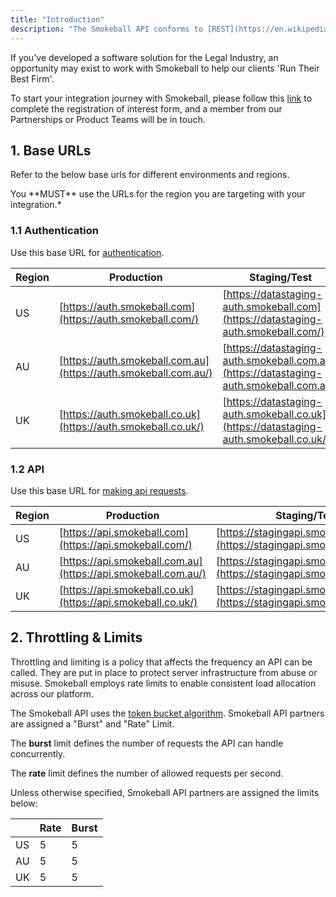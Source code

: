 ```yaml
---
title: "Introduction"
description: "The Smokeball API conforms to [REST](https://en.wikipedia.org/wiki/Representational_state_transfer). Our API has predictable resource-oriented URLS, accepts [JSON](https://www.json.org/json-en.html) request bodies, returns [JSON](https://www.json.org/json-en.html) and uses standard [HTTP](https://en.wikipedia.org/wiki/Hypertext_Transfer_Protocol) status codes and verbs."
---
```



If you've developed a software solution for the Legal Industry, an opportunity may exist to work with Smokeball to help our clients 'Run Their Best Firm'.

To start your integration journey with Smokeball, please follow this [link](https://smokeball.atlassian.net/servicedesk/customer/portal/3/create/13) to complete the registration of interest form, and a member from our Partnerships or Product Teams will be in touch.

## 1\. Base URLs

Refer to the below base urls for different environments and regions.

<Info>
 You **MUST** use the URLs for the region you are targeting with your integration.*
</Info>

### 1.1 Authentication

Use this base URL for [authentication](/docs/api-docs/c916c683c136e-authentication).

| Region | Production | Staging/Test |
| --- | --- | --- |
| US | [https://auth.smokeball.com](https://auth.smokeball.com/) | [https://datastaging-auth.smokeball.com](https://datastaging-auth.smokeball.com/) |
| AU | [https://auth.smokeball.com.au](https://auth.smokeball.com.au/) | [https://datastaging-auth.smokeball.com.au](https://datastaging-auth.smokeball.com.au/) |
| UK | [https://auth.smokeball.co.uk](https://auth.smokeball.co.uk/) | [https://datastaging-auth.smokeball.co.uk](https://datastaging-auth.smokeball.co.uk/) |

### 1.2 API

Use this base URL for [making api requests](/docs/api-docs/91f30a1eaee08-making-requests).

| Region | Production | Staging/Test |
| --- | --- | --- |
| US | [https://api.smokeball.com](https://api.smokeball.com/) | [https://stagingapi.smokeball.com](https://stagingapi.smokeball.com/) |
| AU | [https://api.smokeball.com.au](https://api.smokeball.com.au/) | [https://stagingapi.smokeball.com.au](https://stagingapi.smokeball.com.au/) |
| UK | [https://api.smokeball.co.uk](https://api.smokeball.co.uk/) | [https://stagingapi.smokeball.co.uk](https://stagingapi.smokeball.co.uk/) |

## 2\. Throttling & Limits

Throttling and limiting is a policy that affects the frequency an API can be called. They are put in place to protect server infrastructure from abuse or misuse. Smokeball employs rate limits to enable consistent load allocation across our platform.

The Smokeball API uses the [token bucket algorithm](https://en.wikipedia.org/wiki/Token_bucket). Smokeball API partners are assigned a "Burst" and "Rate" Limit.

The **burst** limit defines the number of requests the API can handle concurrently.

The **rate** limit defines the number of allowed requests per second.

Unless otherwise specified, Smokeball API partners are assigned the limits below:

|  | Rate | Burst |
| --- | --- | --- |
| US | 5 | 5 |
| AU | 5 | 5 |
| UK | 5 | 5 |
